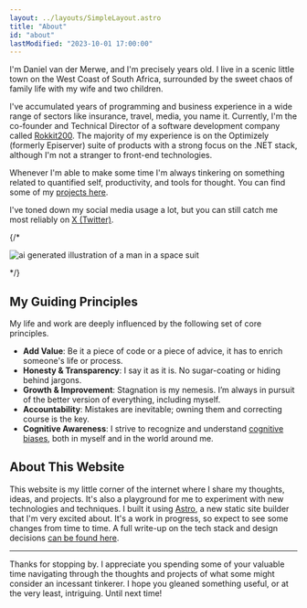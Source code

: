 ```yaml
---
layout: ../layouts/SimpleLayout.astro
title: "About"
id: "about"
lastModified: "2023-10-01 17:00:00"
---
```



<div style="display:none">
  {/* TODO: Dirty hack to get around the fact that the first instance of a loaded component has script and style tags that break <p> tag rendering. Need to figure out a fix for this. */}
  <TimeSince client:visible startDateTime="1988-09-30 07:50:00" />
</div>

I'm Daniel van der Merwe, and I'm precisely <TimeSince client:load startDateTime="1988-09-30 07:50:00" /> years old.
I live in a scenic little town on the West Coast of South Africa, surrounded by the sweet chaos of family life with my wife and two children.

I've accumulated <TimeSince client:load startDateTime="2008-01-01 08:00:00" decimalPlaces={2} updateInterval={100000} /> years of programming and business experience in a wide range of sectors like insurance, travel, media, you name it.
Currently, I'm the co-founder and Technical Director of a software development company called [Rokkit200](https://rokkit200.co).
The majority of my experience is on the Optimizely (formerly Episerver) suite of products with a strong focus on the .NET stack, although I'm not a stranger to front-end technologies.

Whenever I'm able to make some time I'm always tinkering on something related to quantified self, productivity, and tools for thought. You can find some of my [projects here](/projects).

I've toned down my social media usage a lot, but you can still catch me most reliably on [X (Twitter)](https://twitter.com/vandermerwed).

{/* <div class="mx-auto shadow-xl shadow-orange-500/20 transition-shadow hover:shadow-orange-500/40 sm:w-2/3">
  <img
    src="/assets/about-2.jpg"
    class="mx-auto"
    alt="ai generated illustration of a man in a space suit"
  />
</div> */}

## My Guiding Principles

My life and work are deeply influenced by the following set of core principles.

- **Add Value**: Be it a piece of code or a piece of advice, it has to enrich someone's life or process.
- **Honesty & Transparency**: I say it as it is. No sugar-coating or hiding behind jargons.
- **Growth & Improvement**: Stagnation is my nemesis. I’m always in pursuit of the better version of everything, including myself.
- **Accountability**: Mistakes are inevitable; owning them and correcting course is the key.
- **Cognitive Awareness**: I strive to recognize and understand [cognitive biases](https://en.m.wikipedia.org/wiki/List_of_cognitive_biases), both in myself and in the world around me.

## About This Website

This website is my little corner of the internet where I share my thoughts, ideas, and projects. It's also a playground for me to experiment with new technologies and techniques.
I built it using [Astro](https://astro.build), a new static site builder that I'm very excited about.
It's a work in progress, so expect to see some changes from time to time. A full write-up on the tech stack and design decisions [can be found here](/projects/astro-elysium).

---

Thanks for stopping by. I appreciate you spending some of your valuable time navigating through the thoughts and projects of what some might consider an incessant tinkerer. I hope you gleaned something useful, or at the very least, intriguing. Until next time!
